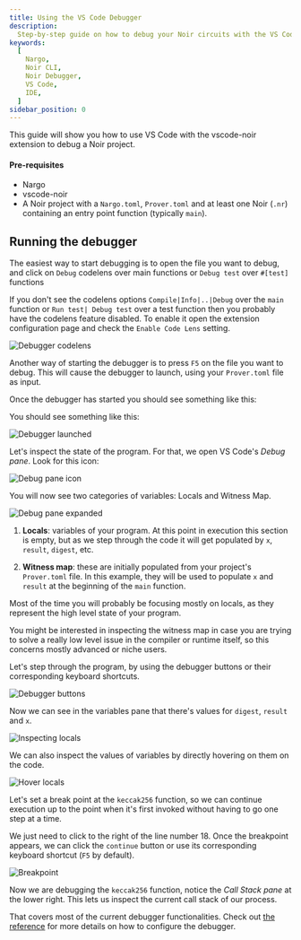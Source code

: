 ```yaml
---
title: Using the VS Code Debugger
description:
  Step-by-step guide on how to debug your Noir circuits with the VS Code Debugger configuration and features.
keywords:
  [
    Nargo,
    Noir CLI,
    Noir Debugger,
    VS Code,
    IDE,
  ]
sidebar_position: 0
---
```



<Experimental />

This guide will show you how to use VS Code with the vscode-noir extension to debug a Noir project.

#### Pre-requisites

- Nargo
- vscode-noir
- A Noir project with a `Nargo.toml`, `Prover.toml` and at least one Noir (`.nr`) containing an entry point function (typically `main`).

## Running the debugger

The easiest way to start debugging is to open the file you want to debug, and click on `Debug` codelens over main functions or `Debug test` over `#[test]` functions

If you don't see the codelens options `Compile|Info|..|Debug` over the `main` function or `Run test| Debug test` over a test function then you probably have the codelens feature disabled. To enable it open the extension configuration page and check the `Enable Code Lens` setting.

![Debugger codelens](@site/static/img/debugger/debugger-codelens.png)

Another way of starting the debugger is to press `F5` on the file you want to debug. This will cause the debugger to launch, using your `Prover.toml` file as input.

Once the debugger has started you should see something like this:

You should see something like this:

![Debugger launched](@site/static/img/debugger/1-started.png)

Let's inspect the state of the program. For that, we open VS Code's _Debug pane_. Look for this icon:

![Debug pane icon](@site/static/img/debugger/2-icon.png)

You will now see two categories of variables: Locals and Witness Map.

![Debug pane expanded](@site/static/img/debugger/3-debug-pane.png)

1. **Locals**: variables of your program. At this point in execution this section is empty, but as we step through the code it will get populated by `x`, `result`, `digest`, etc.

2. **Witness map**: these are initially populated from your project's `Prover.toml` file. In this example, they will be used to populate `x` and `result` at the beginning of the `main` function.

Most of the time you will probably be focusing mostly on locals, as they represent the high level state of your program.

You might be interested in inspecting the witness map in case you are trying to solve a really low level issue in the compiler or runtime itself, so this concerns mostly advanced or niche users.

Let's step through the program, by using the debugger buttons or their corresponding keyboard shortcuts.

![Debugger buttons](@site/static/img/debugger/4-debugger-buttons.png)

Now we can see in the variables pane that there's values for `digest`, `result` and `x`.

![Inspecting locals](@site/static/img/debugger/5-assert.png)

We can also inspect the values of variables by directly hovering on them on the code.

![Hover locals](@site/static/img/debugger/6-hover.png)

Let's set a break point at the `keccak256` function, so we can continue execution up to the point when it's first invoked without having to go one step at a time.

We just need to click to the right of the line number 18. Once the breakpoint appears, we can click the `continue` button or use its corresponding keyboard shortcut (`F5` by default).

![Breakpoint](@site/static/img/debugger/7-break.png)

Now we are debugging the `keccak256` function, notice the _Call Stack pane_ at the lower right. This lets us inspect the current call stack of our process.

That covers most of the current debugger functionalities. Check out [the reference](../../reference/debugger/debugger_vscode.md) for more details on how to configure the debugger.
